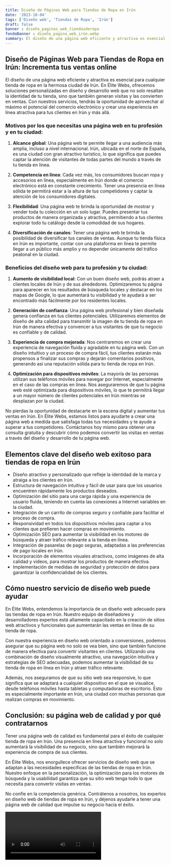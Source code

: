 ```yaml
---
title: Diseño de Páginas Web para Tiendas de Ropa en Irún
date: '2023-10-04'
tags: ['Diseño web', 'Tiendas de Ropa', 'Irún']
draft: false
banner : diseño_paginas_web_tiendasderopa
fondoBanner : diseño_pagina_web_irún.webp
summary: El diseño de una página web eficiente y atractiva es esencial para cualquier tienda de ropa en la hermosa ciudad de Irún. En Élite Webs, ofrecemos soluciones personalizadas en diseño y desarrollo web que no solo resaltan la identidad de tu tienda, sino que también generan visitas y las convierten en ventas. Con nuestros servicios, tendrás la oportunidad de aprovechar al máximo el potencial del comercio electrónico y crear una experiencia en línea atractiva para tus clientes en Irún y más allá.
---
```


## Diseño de Páginas Web para Tiendas de Ropa en Irún: Incrementa tus ventas online

El diseño de una página web eficiente y atractiva es esencial para cualquier tienda de ropa en la hermosa ciudad de Irún. En Élite Webs, ofrecemos soluciones personalizadas en diseño y desarrollo web que no solo resaltan la identidad de tu tienda, sino que también generan visitas y las convierten en ventas. Con nuestros servicios, tendrás la oportunidad de aprovechar al máximo el potencial del comercio electrónico y crear una experiencia en línea atractiva para tus clientes en Irún y más allá.

### Motivos por los que necesitas una página web en tu profesión y en tu ciudad:

1. **Alcance global**: Una página web te permite llegar a una audiencia más amplia, incluso a nivel internacional. Irún, ubicada en el norte de España, es una ciudad con gran atractivo turístico, lo que significa que puedes captar la atención de visitantes de todas partes del mundo a través de tu tienda en línea.

2. **Competencia en línea**: Cada vez más, los consumidores buscan ropa y accesorios en línea, especialmente en Irún donde el comercio electrónico está en constante crecimiento. Tener una presencia en línea sólida te permitirá estar a la altura de tus competidores y captar la atención de los consumidores digitales.

3. **Flexibilidad**: Una página web te brinda la oportunidad de mostrar y vender toda tu colección en un solo lugar. Puedes presentar tus productos de manera organizada y atractiva, permitiendo a tus clientes explorar todo tu catálogo desde la comodidad de sus hogares.

4. **Diversificación de canales**: Tener una página web te brinda la posibilidad de diversificar tus canales de ventas. Aunque tu tienda física en Irún es importante, contar con una plataforma en línea te permite llegar a un público más amplio y no depender únicamente del tráfico peatonal en la ciudad.

### Beneficios del diseño web para tu profesión y tu ciudad:

1. **Aumento de visibilidad local**: Con un buen diseño web, podrás atraer a clientes locales de Irún y de sus alrededores. Optimizaremos tu página para aparecer en los resultados de búsqueda locales y destacar en los mapas de Google, lo que aumentará tu visibilidad y te ayudará a ser encontrado más fácilmente por los residentes locales.

2. **Generación de confianza**: Una página web profesional y bien diseñada genera confianza en tus clientes potenciales. Utilizaremos elementos de diseño de alta calidad para transmitir la imagen de tu tienda de ropa en Irún de manera efectiva y convencer a tus visitantes de que tu negocio es confiable y de calidad.

3. **Experiencia de compra mejorada**: Nos centraremos en crear una experiencia de navegación fluida y agradable en tu página web. Con un diseño intuitivo y un proceso de compra fácil, tus clientes estarán más propensos a finalizar sus compras y dejarán comentarios positivos, generando así una reputación sólida para tu tienda de ropa en Irún.

4. **Optimización para dispositivos móviles**: La mayoría de las personas utilizan sus teléfonos móviles para navegar por Internet, especialmente en el caso de las compras en línea. Nos aseguraremos de que tu página web esté optimizada para dispositivos móviles, lo que te permitirá llegar a un mayor número de clientes potenciales en Irún mientras se desplazan por la ciudad.

No pierdas la oportunidad de destacarte en la escena digital y aumentar tus ventas en Irún. En Élite Webs, estamos listos para ayudarte a crear una página web a medida que satisfaga todas tus necesidades y te ayude a superar a tus competidores. Contáctanos hoy mismo para obtener una consulta gratuita y descubrir cómo podemos convertir las visitas en ventas a través del diseño y desarrollo de tu página web.

<GifSeo />

<Cta />

## Elementos clave del diseño web exitoso para tiendas de ropa en Irún

- Diseño atractivo y personalizado que refleje la identidad de la marca y atraiga a los clientes en Irún.
- Estructura de navegación intuitiva y fácil de usar para que los usuarios encuentren rápidamente los productos deseados.
- Optimización del sitio para una carga rápida y una experiencia de usuario fluida, teniendo en cuenta las conexiones a Internet variables en la ciudad.
- Integración de un carrito de compras seguro y confiable para facilitar el proceso de compra.
- Responsividad en todos los dispositivos móviles para captar a los clientes que prefieren hacer compras en movimiento.
- Optimización SEO para aumentar la visibilidad en los motores de búsqueda y atraer tráfico relevante a la tienda en línea.
- Integración de pasarelas de pago seguras, adaptadas a las preferencias de pago locales en Irún.
- Incorporación de elementos visuales atractivos, como imágenes de alta calidad y videos, para mostrar los productos de manera efectiva.
- Implementación de medidas de seguridad y protección de datos para garantizar la confidencialidad de los clientes.

			
## Cómo nuestro servicio de diseño web puede ayudar

En Élite Webs, entendemos la importancia de un diseño web adecuado para las tiendas de ropa en Irún. Nuestro equipo de diseñadores y desarrolladores expertos está altamente capacitado en la creación de sitios web atractivos y funcionales que aumentarán las ventas en línea de su tienda de ropa.

Con nuestra experiencia en diseño web orientado a conversiones, podemos asegurar que su página web no solo se vea bien, sino que también funcione de manera efectiva para convertir visitantes en clientes. Utilizando una combinación de diseño visualmente atractivo, una navegación intuitiva y estrategias de SEO adecuadas, podemos aumentar la visibilidad de su tienda de ropa en línea en Irún y atraer tráfico relevante.

Además, nos aseguramos de que su sitio web sea responsive, lo que significa que se adaptará a cualquier dispositivo en el que se visualice, desde teléfonos móviles hasta tabletas y computadoras de escritorio. Esto es especialmente importante en Irún, una ciudad con muchas personas que realizan compras en movimiento.

## Conclusión: su página web de calidad y por qué contratarnos

Tener una página web de calidad es fundamental para el éxito de cualquier tienda de ropa en Irún. Una presencia en línea atractiva y funcional no solo aumentará la visibilidad de su negocio, sino que también mejorará la experiencia de compra de sus clientes.

En Élite Webs, nos enorgullece ofrecer servicios de diseño web que se adaptan a las necesidades específicas de las tiendas de ropa en Irún. Nuestro enfoque en la personalización, la optimización para los motores de búsqueda y la usabilidad garantiza que su sitio web tenga todo lo que necesita para convertir visitas en ventas.

No confíe en la competencia genérica. Contrátenos a nosotros, los expertos en diseño web de tiendas de ropa en Irún, y déjenos ayudarle a tener una página web de calidad que impulse su negocio hacia el éxito.

<Video />

<CtaBot job='Tiendas de Ropa' city='Irún'/>

<Gmaps query='Irún+españa+maps' />